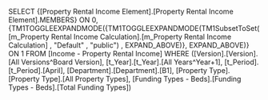 SELECT {[Property Rental Income Element].[Property Rental Income Element].MEMBERS} ON 0, {TM1TOGGLEEXPANDMODE({TM1TOGGLEEXPANDMODE(TM1SubsetToSet([m_Property Rental Income Calculation].[m_Property Rental Income Calculation] , "Default" , "public") , EXPAND_ABOVE)}, EXPAND_ABOVE)} ON 1 FROM [Income - Property Rental Income] WHERE ([Version].[Version].[All Versions^Board Version], [t_Year].[t_Year].[All Years^Year+1], [t_Period].[t_Period].[April], [Department].[Department].[B1], [Property Type].[Property Type].[All Property Types], [Funding Types - Beds].[Funding Types - Beds].[Total Funding Types])